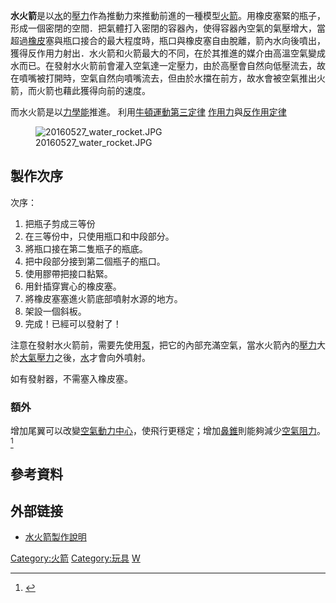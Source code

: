 {{Hatnote|此条目讲的不是'''{{le|水蒸气火箭|Steam rocket}}'''。}}
{{Refimprove|time=2021-01-11T01:10:17+00:00}}
{{howto}}
'''水火箭'''是以[[水|水]]的[[壓力|壓力]]作為推動力來推動前進的一種模型[[火箭|火箭]]。用橡皮塞緊的瓶子，形成一個密閉的空間．把氣體打入密閉的容器內，使得容器內空氣的氣壓增大，當超過[[橡膠|橡皮]]塞與瓶口接合的最大程度時，瓶口與橡皮塞自由脫離，箭內水向後噴出，獲得反作用力射出．水火箭和火箭最大的不同，在於其推進的媒介由高溫空氣變成水而已。在發射水火箭前會灌入空氣達一定壓力，由於高壓會自然向低壓流去，故在噴嘴被打開時，空氣自然向噴嘴流去，但由於水擋在前方，故水會被空氣推出火箭，而火箭也藉此獲得向前的速度。

而水火箭是以[[力學能|力學能]]推進。
利用[[牛頓運動第三定律|牛頓運動第三定律]]
[[作用力|作用力]]與[[反作用定律|反作用定律]]
	
[[File:20160527_water_rocket.JPG|thumb]]


== 製作次序 ==

次序：
#把瓶子剪成三等份
#在三等份中，只使用瓶口和中段部分。
#將瓶口接在第二隻瓶子的瓶底。
#把中段部分接到第二個瓶子的瓶口。
#使用膠帶把接口黏緊。
#用針插穿實心的橡皮塞。
#將橡皮塞塞進火箭底部噴射水源的地方。
#架設一個斜板。
#完成！已經可以發射了！

注意在發射水火箭前，需要先使用[[泵|泵]]，把它的內部充滿空氣，當水火箭內的[[壓力|壓力]]大於[[大氣壓力|大氣壓力]]之後，[[水|水]]才會向外噴射。

如有發射器，不需塞入橡皮塞。

=== 額外 ===

增加尾翼可以改變[[空氣動力中心|空氣動力中心]]，使飛行更穩定；增加[[鼻錐|鼻錐]]則能夠減少[[阻力|空氣阻力]]。<ref>{{Cite web |url=http://scigame.ntcu.edu.tw/air/air-008.html |title=存档副本 |accessdate=2017-11-07 |archive-date=2017-11-22 |archive-url=https://web.archive.org/web/20171122200505/http://scigame.ntcu.edu.tw/air/air-008.html |dead-url=no }}</ref>

== 參考資料 ==
{{reflist}}

==外部链接==
*[http://ftp.klps.kh.edu.tw/topic/91_02/g6-4-3.html 水火箭製作說明] {{Wayback|url=http://ftp.klps.kh.edu.tw/topic/91_02/g6-4-3.html |date=20191023225533 }}

[[Category:火箭|Category:火箭]]
[[Category:玩具|Category:玩具]]
[[Category:科學教材|W]]
{{physics-stub}}